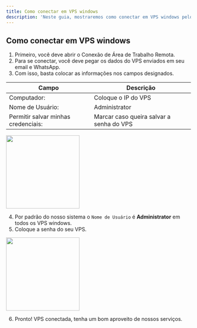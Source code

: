 ```yaml
---
title: Como conectar em VPS windows
description: 'Neste guia, mostraremos como conectar em VPS windows pelo RDP.'
---
```


## Como conectar em VPS windows

1. Primeiro, você deve abrir o Conexão de Área de Trabalho Remota.
2. Para se conectar, você deve pegar os dados do VPS enviados em seu email e WhatsApp.
3. Com isso, basta colocar as informações nos campos designados.

| Campo                               | Descrição                                  |
| ----------------------------------- | ------------------------------------------ |
| Computador:                         | Coloque o IP do VPS                        |
| Nome de Usuário:                    | Administrator                              |
| Permitir salvar minhas credenciais: | Marcar caso queira salvar a senha do VPS   |

<img height="200" src="/images/vps/como-conectar-vps-windows/rdp.png" />

4. Por padrão do nosso sistema o `Nome de Usuário` é **Administrator** em todos os VPS windows.
5. Coloque a senha do seu VPS.

<img height="200" src="/images/vps/como-conectar-vps-windows/senha.png" />

6. Pronto! VPS conectada, tenha um bom aproveito de nossos serviços.